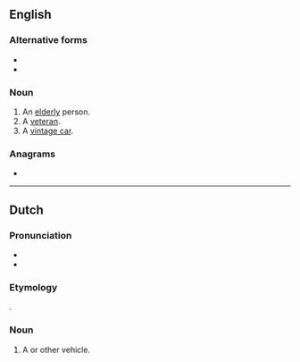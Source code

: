 {{also|old-timer|Oldtimer}}

==English==
{{wikipedia}}

===Alternative forms===
* {{l|en|old-timer}}
* {{l|en|old timer}}

===Noun===
{{en-noun}}

# An [[elderly]] person.
# A [[veteran]].
# A [[vintage car]].

===Anagrams===
* {{l|en|timelord}}

----

==Dutch==
{{wikipedia|lang=nl}}

===Pronunciation===
* {{audio|Nl-oldtimer.ogg|Audio|lang=nl}}
* {{hyphenation|old|ti|mer|lang=nl}}

===Etymology===
{{bor|nl|en|oldtimer}}.

===Noun===
{{nl-noun|m|-s|oldtimertje}}

# A {{l|en|vintage}} {{l|en|car}} or other vehicle.